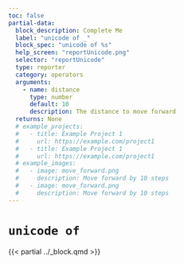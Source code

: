 ```yaml
---
toc: false
partial-data:
  block_description: Complete Me
  label: "unicode of _"
  block_spec: "unicode of %s"
  help_screen: "reportUnicode.png"
  selector: "reportUnicode"
  type: reporter
  category: operators
  arguments:
    - name: distance
      type: number
      default: 10
      description: The distance to move forward
  returns: None
  # example_projects:
  #   - title: Example Project 1
  #     url: https://example.com/project1
  #   - title: Example Project 1
  #     url: https://example.com/project1
  # example_images:
  #   - image: move_forward.png
  #     description: Move forward by 10 steps
  #   - image: move_forward.png
  #     description: Move forward by 10 steps
---
```


# `unicode of` { .unnumbered }

{{< partial ../_block.qmd >}}
